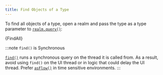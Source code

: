 ```yaml
---
title: Find Objects of a Type
---
```


To find all objects of a type, open a realm
and pass the type as a type parameter to [`realm.query()`](https://docs.mongodb.com/realm-sdks/kotlin/latest/library-base/-realm%20-kotlin%20-multiplatform%20-s-d-k/io.realm.query/-realm-query/query.html):

<CodeBlock language="kotlin">{FindAll}</CodeBlock>

:::note `find()` is Synchronous

[`find()`](https://docs.mongodb.com/realm-sdks/kotlin/latest/library-base/-realm%20-kotlin%20-multiplatform%20-s-d-k/io.realm.query/find.html)
runs a synchronous query on the thread it is called from.
As a result, avoid using `find()` on the UI thread or in
logic that could delay the UI thread. Prefer [`asFlow()`](https://docs.mongodb.com/realm-sdks/kotlin/latest/library-base/-realm%20-kotlin%20-multiplatform%20-s-d-k/io.realm.query/-realm-element-query/as-flow.html)
in time sensitive environments.
:::